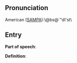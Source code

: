 == Pronunciation ==

American ([[SAMPA]]):\@bs@`"dI'st\

== Entry ==

'''Part of speech''': 

'''Definition''':

{{stub}}